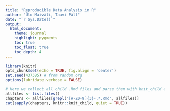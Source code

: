 ```yaml
---
title: "Reproducible Data Analysis in R"
author: "Ülo Maiväli, Taavi Päll"
date: "`r Sys.Date()`" 
output:
  html_document:
    theme: journal
    highlight: pygments
    toc: true
    toc_float: true
    toc_depth: 4
---
```


```r
library(knitr)
opts_chunk$set(echo = TRUE, fig.align = 'center')
set.seed(437385) # from random.org
options(lubridate.verbose = FALSE)
```

```r
# Here we collect all child .Rmd files and parse them with knit_child and cat output into main document
allfiles <- list.files()
chapters <- allfiles[grepl("[A-Z0-9]{3}-.*.Rmd", allfiles)]
cat(sapply(chapters, knitr::knit_child, quiet = TRUE))
```

